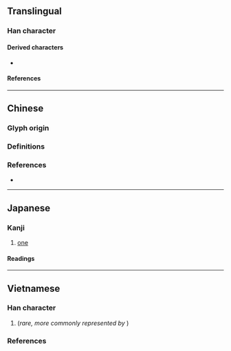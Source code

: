{{also|壹|一}}
{{character info}}
==Translingual==

===Han character===
{{Han char|rn=56|rad=弋|as=01|sn=4|four=43100|canj=IPM,XIPM|ids=⿹弋一}}

====Derived characters====
* {{l|mul|[[𢗥]]}}

====References====
{{Han ref|kx=0355.020|dkj=09658|dj=0670.180|hdz=10558.030|uh=5F0C}}

----

==Chinese==

===Glyph origin===
{{Han etym}}

===Definitions===
{{zh-see|一|a}}

===References===
* {{R:twedu|A00001-002}}

{{cln|zh|numeral symbols|numerals}}

----

==Japanese==

===Kanji===
{{ja-kanji|grade=|rs=弋01}}

# [[one]]

====Readings====
{{ja-readings
|goon=いち
|kanon=いつ
|kun=ひと-つ
|nanori=かず, はじめ
}}

----

==Vietnamese==

===Han character===
{{vi-readings|rs=弌01
|hanviet=nhất-gdhn;hvttd;tvctdhv;tchvtd, nhứt-gdhn
|phienthiet=
|nom=nhất-gdhn, nhứt-gdhn
}}

# {{han tu form of|nhất|[[one]], [[first]], [[best]]}} (''rare, more commonly represented by'' {{l|vi|一}})

===References===
<references/>